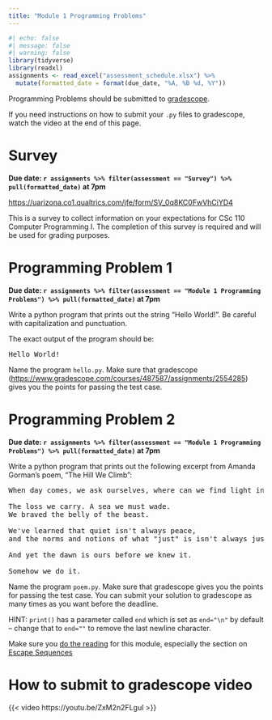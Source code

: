```yaml
---
title: "Module 1 Programming Problems"
---
```


```r
#| echo: false
#| message: false
#| warning: false
library(tidyverse)
library(readxl)
assignments <- read_excel("assessment_schedule.xlsx") %>% 
  mutate(formatted_date = format(due_date, "%A, %B %d, %Y"))
```

Programming Problems should be submitted to [gradescope](https://www.gradescope.com/courses/676322).

If you need instructions on how to submit your `.py` files to gradescope, watch the video at the end of this page.

# Survey

**Due date: `r assignments %>% filter(assessment == "Survey") %>% pull(formatted_date)` at 7pm**

<https://uarizona.co1.qualtrics.com/jfe/form/SV_0q8KC0FwVhCiYD4>

This is a survey to collect information on your expectations for CSc 110 Computer Programming I. The completion of this survey is required and will be used for grading purposes.

# Programming Problem 1

**Due date: `r assignments %>% filter(assessment == "Module 1 Programming Problems") %>% pull(formatted_date)` at 7pm**

Write a python program that prints out the string "Hello World!". Be careful with capitalization and punctuation.

The exact output of the program should be:

```{=html}
<pre>
Hello World!
</pre>
```

Name the program `hello.py`. Make sure that gradescope (<https://www.gradescope.com/courses/487587/assignments/2554285>) gives you the points for passing the test case.

# Programming Problem 2

**Due date: `r assignments %>% filter(assessment == "Module 1 Programming Problems") %>% pull(formatted_date)` at 7pm**

Write a python program that prints out the following excerpt from Amanda Gorman's poem, "The Hill We Climb":

```{=html}
<pre>
When day comes, we ask ourselves, where can we find light in this never-ending shade?

The loss we carry. A sea we must wade.
We braved the belly of the beast.

We've learned that quiet isn't always peace, 
and the norms and notions of what "just" is isn't always justice.

And yet the dawn is ours before we knew it.

Somehow we do it.
</pre>
```

Name the program `poem.py`. Make sure that gradescope gives you the points for passing the test case. You can submit your solution to gradescope as many times as you want before the deadline.

HINT: `print()` has a parameter called `end` which is set as `end="\n"` by default -- change that to `end=""` to remove the last newline character.

Make sure you [do the reading](basics.html) for this module, especially the section on [Escape Sequences](basics.html#escape-sequences)

# How to submit to gradescope video

{{< video https://youtu.be/ZxM2n2FLguI >}}
